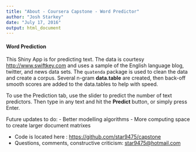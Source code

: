 ```yaml
---
title: "About - Coursera Capstone - Word Predictor"
author: "Josh Starkey"
date: "July 17, 2016"
output: html_document
---
```


#### Word Prediction 

This Shiny App is for predicting text.  The data is courtesy <http://www.swiftkey.com> and uses a sample of the English language blog, twitter, and news data sets.  The <code>quatenda</code> package is used to clean the data and create a corpus.  Several n-gram **data.table** are created, then back-off smooth scores are added to the data.tables to help with speed. 

To use the Prediction tab, use the slider to predict the number of text predictors.  Then type in any text and hit the <b>Predict</b> button, or simply press Enter.

Future updates to do:
- Better modelling algorithms
- More computing space to create larger document matrixes

- Code is located here : <https://github.com/star9475/capstone>
- Questions, comments, constructive criticism: <star9475@hotmail.com>
